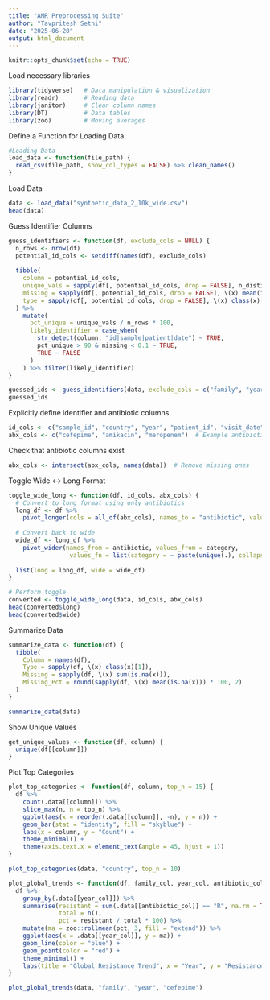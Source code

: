```yaml
---
title: "AMR Preprocessing Suite"
author: "Tavpritesh Sethi"
date: "2025-06-20"
output: html_document
---
```


```r
knitr::opts_chunk$set(echo = TRUE)
```

Load necessary libraries

```r
library(tidyverse)   # Data manipulation & visualization
library(readr)       # Reading data
library(janitor)     # Clean column names
library(DT)          # Data tables
library(zoo)         # Moving averages
```
Define a Function for Loading Data
```r
#Loading Data
load_data <- function(file_path) {
  read_csv(file_path, show_col_types = FALSE) %>% clean_names()
}
```
Load Data
```r
data <- load_data("synthetic_data_2_10k_wide.csv")
head(data)
```
Guess Identifier Columns
```r
guess_identifiers <- function(df, exclude_cols = NULL) {
  n_rows <- nrow(df)
  potential_id_cols <- setdiff(names(df), exclude_cols)
  
  tibble(
    column = potential_id_cols,
    unique_vals = sapply(df[, potential_id_cols, drop = FALSE], n_distinct),
    missing = sapply(df[, potential_id_cols, drop = FALSE], \(x) mean(is.na(x))),
    type = sapply(df[, potential_id_cols, drop = FALSE], \(x) class(x)[1])
  ) %>%
    mutate(
      pct_unique = unique_vals / n_rows * 100,
      likely_identifier = case_when(
        str_detect(column, "id|sample|patient|date") ~ TRUE,
        pct_unique > 90 & missing < 0.1 ~ TRUE,
        TRUE ~ FALSE
      )
    ) %>% filter(likely_identifier)
}

guessed_ids <- guess_identifiers(data, exclude_cols = c("family", "year", "cefepime", "country"))
guessed_ids
```
Explicitly define identifier and antibiotic columns
```r
id_cols <- c("sample_id", "country", "year", "patient_id", "visit_date")
abx_cols <- c("cefepime", "amikacin", "meropenem")  # Example antibiotics
```

Check that antibiotic columns exist
```r
abx_cols <- intersect(abx_cols, names(data))  # Remove missing ones
```

Toggle Wide ↔ Long Format
```r
toggle_wide_long <- function(df, id_cols, abx_cols) {
  # Convert to long format using only antibiotics
  long_df <- df %>%
    pivot_longer(cols = all_of(abx_cols), names_to = "antibiotic", values_to = "category")
  
  # Convert back to wide
  wide_df <- long_df %>%
    pivot_wider(names_from = antibiotic, values_from = category,
                 values_fn = list(category = ~ paste(unique(.), collapse = "; ")))
  
  list(long = long_df, wide = wide_df)
}

# Perform toggle
converted <- toggle_wide_long(data, id_cols, abx_cols)
head(converted$long)
head(converted$wide)
```
Summarize Data
```r
summarize_data <- function(df) {
  tibble(
    Column = names(df),
    Type = sapply(df, \(x) class(x)[1]),
    Missing = sapply(df, \(x) sum(is.na(x))),
    Missing_Pct = round(sapply(df, \(x) mean(is.na(x))) * 100, 2)
  )
}

summarize_data(data)
```
Show Unique Values
```r
get_unique_values <- function(df, column) {
  unique(df[[column]])
}
```

Plot Top Categories
```r
plot_top_categories <- function(df, column, top_n = 15) {
  df %>%
    count(.data[[column]]) %>%
    slice_max(n, n = top_n) %>%
    ggplot(aes(x = reorder(.data[[column]], -n), y = n)) +
    geom_bar(stat = "identity", fill = "skyblue") +
    labs(x = column, y = "Count") +
    theme_minimal() +
    theme(axis.text.x = element_text(angle = 45, hjust = 1))
}

plot_top_categories(data, "country", top_n = 10)
```

```r
plot_global_trends <- function(df, family_col, year_col, antibiotic_col) {
  df %>%
    group_by(.data[[year_col]]) %>%
    summarise(resistant = sum(.data[[antibiotic_col]] == "R", na.rm = TRUE),
              total = n(),
              pct = resistant / total * 100) %>%
    mutate(ma = zoo::rollmean(pct, 3, fill = "extend")) %>%
    ggplot(aes(x = .data[[year_col]], y = ma)) +
    geom_line(color = "blue") +
    geom_point(color = "red") +
    theme_minimal() +
    labs(title = "Global Resistance Trend", x = "Year", y = "Resistance % (3-year MA)")
}

plot_global_trends(data, "family", "year", "cefepime")
```